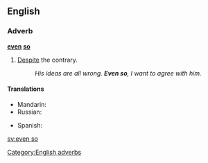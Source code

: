 ==English==

===Adverb===
'''[[even]] [[so]]'''

# [[despite|Despite]] the contrary.
#: ''His ideas are all wrong. '''Even so''', I want to agree with him.''

====Translations====
{{trans-top|despite the contrary}}
* Mandarin: {{t|cmn|即使这样|sc=Hani}}
* Russian: {{t|ru|несмотря на это|sc=Cyrl}}
{{trans-mid}}
* Spanish: {{t-|es|aun así}}
{{trans-bottom}}

[[Category:English adverbs]]

[[sv:even so]]